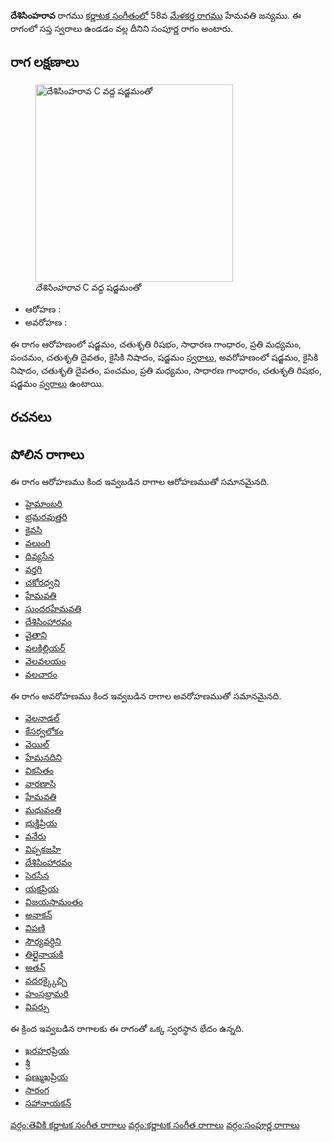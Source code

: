 {{Infobox ragam
	| name          	= దేశిసింహరావ
	| synonym	    	= 
	| mela          	= 
	| chakra        	= 
	| janaka        	= 
	| type          	= సంపూర్ణ
	| arohanam      	= {{svaraC|S|R2|G2|M2|P|D2|N2|S'}} 
	| avarohanam    	= {{svaraC|S'|N2|D2|P|M2|G2|R2|S}}
	| jeeva         	=
	| chhaya        	=
	| nyasa         	=
	| vishesha      	= 
	| equivalent  		= 
}}
{{కర్ణాటక సంగీత రాగాలు}}
'''దేశిసింహరావ''' రాగము [[కర్ణాటక సంగీతం]]లో 58వ [[మేళకర్త రాగము]] హేమవతి జన్యము.  ఈ రాగంలో సప్త స్వరాలు ఉండడం వల్ల దీనిని సంపూర్ణ రాగం అంటారు.


==రాగ లక్షణాలు==
[[Image:deshisimharava_kb2wiki.png|thumb|right|316px|''దేశిసింహరావ'' C వద్ద షడ్జమంతో]]

* ఆరోహణ : {{svaraC|S|R2|G2|M2|P|D2|N2|S'}} 
* అవరోహణ : {{svaraC|S'|N2|D2|P|M2|G2|R2|S}}

ఈ రాగం ఆరోహణంలో షడ్జమం, చతుశృతి రిషభం, సాధారణ  గాంధారం, ప్రతి మధ్యమం, పంచమం, చతుశృతి దైవతం, కైసికి నిషాదం, షడ్జమం [[స్వరాలు]], అవరోహణంలో షడ్జమం, కైసికి నిషాదం, చతుశృతి దైవతం, పంచమం, ప్రతి మధ్యమం, సాధారణ  గాంధారం, చతుశృతి రిషభం, షడ్జమం [[స్వరాలు]] ఉంటాయి.

==రచనలు==



==పోలిన రాగాలు==
ఈ రాగం ఆరోహణము కింద ఇవ్వబడిన రాగాల ఆరోహణముతో సమానమైనది.
* [[హైమాంబరి]]
* [[భ్రమరవుత్తరి]]
* [[కైవసి]]
* [[వలుంగి]]
* [[దివ్యసేన]]
* [[వర్తగి]]
* [[చకోరధ్వని]]
* [[హేమవతి]]
* [[సుందరహేమవతి]]
* [[దేశిసింహారవం]]
* [[వైతాని]]
* [[వలకిల్లియర్]]
* [[వెలవలయం]]
* [[వలచారం]]

ఈ రాగం అవరోహణము కింద ఇవ్వబడిన రాగాల అవరోహణముతో సమానమైనది.
* [[వెలనాడల్]]
* [[కేసర్వలోకం]]
* [[వెయిల్]]
* [[హేమనదిని]]
* [[వికసితం]]
* [[వారణాసి]]
* [[హేమవతి]]
* [[మధువంతి]]
* [[భుక్తిప్రియ]]
* [[వనేరు]]
* [[విప్పకజహి]]
* [[దేశిసింహారవం]]
* [[సెరసేన]]
* [[యక్షప్రియ]]
* [[విజయసామంతం]]
* [[అనాకన్]]
* [[విపణి]]
* [[సౌర్యవర్ధిని]]
* [[ తిల్లైనాయకి]]
* [[అతన్]]
* [[వదరక్క్కైచ్చి]]
* [[హంసభ్రామరి]]
* [[విపర్సు]]

ఈ క్రింద ఇవ్వబడిన రాగాలకు ఈ రాగంతో ఒక్క స్వరస్థాన భేదం ఉన్నది.
* [[ఖరహరప్రియ]]
* [[శ్రీ]]
* [[షణ్ముఖప్రియ]]
* [[సారంగ]]
* [[సహానాయకన్]]



[[వర్గం:తెవికి కర్ణాటక సంగీత రాగాలు]]
[[వర్గం:కర్ణాటక సంగీత రాగాలు]]
[[వర్గం:సంపూర్ణ రాగాలు]]